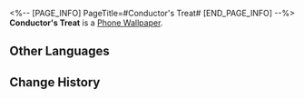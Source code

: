 <%-- [PAGE_INFO]
PageTitle=#Conductor's Treat#
[END_PAGE_INFO] --%>
{{Item Infobox
|id          = 221002
|image       = Item Conductor's Treat.png{{subst:void|<!--$UPLOAD:<<SpriteOutput/ItemFigures/221002.png>-<Item Conductor's Treat.png>-<Item Icons>>-->}}
|type        = Phone Wallpaper
|invCategory = 
|rarity      = 4
|effect      = 
|description = After obtaining Phone wallpapers, they can be changed in the Phone function
}}
{{Description|''"Let Pom-Pom cook! What kind of yum-yum do you guys have in mind?"''}}
'''Conductor's Treat''' is a [[Phone Wallpaper]].

==Other Languages==
{{Other Languages
|en   = Conductor's Treat
|zhs  = 列车长特供
|zht  = 列車長特餐
|ja   = 車掌のスペシャルプレート
|ko   = 차장의 특식
|es   = Especialidad del revisor
|fr   = La spécialité du conducteur
|ru   = Особое блюдо от проводника
|th   = สูตรเฉพาะของกัปตันรถไฟ
|vi   = Đích Thân Tàu Trưởng Chế Biến
|de   = Spezialität vom Schaffner
|id   = Traktiran Kondektur
|pt   = A Especialidade do Condutor
}}

==Change History==
{{Change History|1.3}}